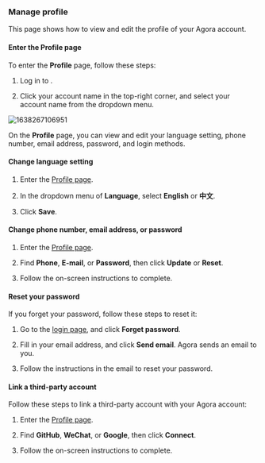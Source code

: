 
### Manage profile

This page shows how to view and edit the profile of your Agora account.

#### Enter the Profile page

To enter the **Profile** page, follow these steps:

1.  Log in to <Link to="{{Global.AGORA_CONSOLE_URL}}"><Vg k="CONSOLE" /></Link>.

2.  Click your account name in the top-right corner, and select your account name from the dropdown menu.

![1638267106951](https://web-cdn.agora.io/docs-files/1638267106951)

On the **Profile** page, you can view and edit your language setting, phone number, email address, password, and login methods.

#### Change language setting

1.  Enter the [Profile page](https://sso2.agora.io/en/profile).

2.  In the dropdown menu of **Language**, select **English** or **中文**.

3.  Click **Save**.

#### Change phone number, email address, or password

1.  Enter the [Profile page](https://sso2.agora.io/en/profile).

2.  Find **Phone**, **E-mail**, or **Password**, then click **Update** or **Reset**.

3.  Follow the on-screen instructions to complete.

#### Reset your password

If you forget your password, follow these steps to reset it:

1.  Go to the [login page](https://sso.agora.io/login/), and click **Forget password**.

2.  Fill in your email address, and click **Send email**. Agora sends an email to you.

3.  Follow the instructions in the email to reset your password.

#### Link a third-party account

Follow these steps to link a third-party account with your Agora account:

1.  Enter the [Profile page](https://sso2.agora.io/en/profile).

2.  Find **GitHub**, **WeChat**, or **Google**, then click **Connect**.

3.  Follow the on-screen instructions to complete.


